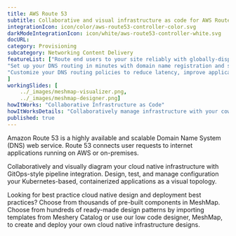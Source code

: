 ```yaml
---
title: AWS Route 53  
subtitle: Collaborative and visual infrastructure as code for AWS Route 53
integrationIcon: icon/color/aws-route53-controller-color.svg
darkModeIntegrationIcon: icon/white/aws-route53-controller-white.svg
docURL: 
category: Provisioning
subcategory: Networking Content Delivery
featureList: ["Route end users to your site reliably with globally-dispersed Domain Name System (DNS) servers and automatic scaling.",
"Set up your DNS routing in minutes with domain name registration and straightforward visual traffic flow tools.",
"Customize your DNS routing policies to reduce latency, improve application availability, and maintain compliance."
]
workingSlides: [
    ../_images/meshmap-visualizer.png,
    ../_images/meshmap-designer.png]
howItWorks: "Collaborative Infrastructure as Code"
howItWorksDetails: "Collaboratively manage infrastructure with your coworkers synchronously sharing the same designs."
published: true
---
```

<p>
    Amazon Route 53 is a highly available and scalable Domain Name System (DNS) web service. Route 53 connects user requests to internet applications running on AWS or on-premises.
</p>
<p>
    Collaboratively and visually diagram your cloud native infrastructure with GitOps-style pipeline integration. Design, test, and manage configuration your Kubernetes-based, containerized applications as a visual topology.
</p>
<p>
    Looking for best practice cloud native design and deployment best practices? Choose from thousands of pre-built components in MeshMap. Choose from hundreds of ready-made design patterns by importing templates from Meshery Catalog or use our low code designer, MeshMap, to create and deploy your own cloud native infrastructure designs.
</p>